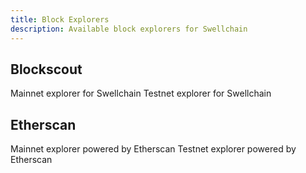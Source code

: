 ```yaml
---
title: Block Explorers
description: Available block explorers for Swellchain
---
```



## Blockscout
<Cards>
  <Card
    href="https://explorer.swellnetwork.io"
    title="Mainnet Explorer">
    Mainnet explorer for Swellchain
  </Card>
  <Card 
    href="https://swell-testnet-explorer.alt.technology"
    title="Testnet Explorer">
    Testnet explorer for Swellchain
  </Card>
</Cards>

## Etherscan
<Cards>
  <Card
    href="https://etherscan.io"
    title="Mainnet Explorer (soon)">
    Mainnet explorer powered by Etherscan
  </Card>
  <Card 
    href="https://etherscan.io"
    title="Testnet Explorer (soon)"> 
    Testnet explorer powered by Etherscan
  </Card>
</Cards>

